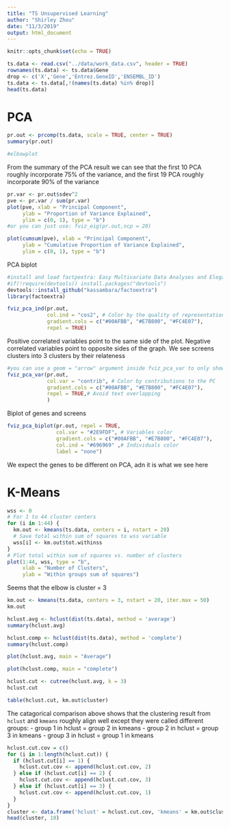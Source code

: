 ```yaml
---
title: "TS Unsupervised Learning"
author: "Shirley Zhou"
date: "11/3/2019"
output: html_document
---
```


```r
knitr::opts_chunk$set(echo = TRUE)
```

```r
ts.data <- read.csv("../data/work_data.csv", header = TRUE)
rownames(ts.data) <- ts.data$Gene
drop <- c('X','Gene','Entrez.GeneID','ENSEMBL_ID')
ts.data <- ts.data[,!(names(ts.data) %in% drop)]
head(ts.data)
```

# PCA

```r
pr.out <- prcomp(ts.data, scale = TRUE, center = TRUE)
summary(pr.out)

#elbowplot
```

From the summary of the PCA result we can see that the first 10 PCA roughly incorporate 75% of the variance, and the first 19 PCA roughly incorporate 90% of the variance 

```r
pr.var <- pr.out$sdev^2
pve <- pr.var / sum(pr.var)
plot(pve, xlab = "Principal Component",
     ylab = "Proportion of Variance Explained",
     ylim = c(0, 1), type = "b")
#or you can just use: fviz_eig(pr.out,ncp = 20)

plot(cumsum(pve), xlab = "Principal Component",
     ylab = "Cumulative Proportion of Variance Explained",
     ylim = c(0, 1), type = "b")
```

PCA biplot
```r
#install and load factpextra: Easy Multivariate Data Analyses and Elegant Visualization for better PCA visualization
#if(!require(devtools)) install.packages("devtools")
devtools::install_github("kassambara/factoextra")
library(factoextra)

fviz_pca_ind(pr.out,
             col.ind = "cos2", # Color by the quality of representation
             gradient.cols = c("#00AFBB", "#E7B800", "#FC4E07"),
             repel = TRUE)
```

Positive correlated variables point to the same side of the plot. Negative correlated variables point to opposite sides of the graph. We see screens clusters into 3 clusters by their relateness
```r
#you can use a geom = "arrow" argument inside fviz_pca_var to only show the arrows
fviz_pca_var(pr.out,
             col.var = "contrib", # Color by contributions to the PC
             gradient.cols = c("#00AFBB", "#E7B800", "#FC4E07"),
             repel = TRUE,# Avoid text overlapping
             ) 
```


Biplot of genes and screens
```r
fviz_pca_biplot(pr.out, repel = TRUE,
                col.var = "#2E9FDF", # Variables color
                gradient.cols = c("#00AFBB", "#E7B800", "#FC4E07"),
                col.ind = "#696969" ,# Individuals color
                label = "none")
```

We expect the genes to be different on PCA, adn it is what we see here




# K-Means

```r
wss <- 0
# For 1 to 44 cluster centers
for (i in 1:44) {
  km.out <- kmeans(ts.data, centers = i, nstart = 20)
  # Save total within sum of squares to wss variable
  wss[i] <- km.out$tot.withinss
}
# Plot total within sum of squares vs. number of clusters
plot(1:44, wss, type = "b", 
     xlab = "Number of Clusters", 
     ylab = "Within groups sum of squares")
```

Seems that the elbow is cluster = 3

```r
km.out <- kmeans(ts.data, centers = 3, nstart = 20, iter.max = 50)
km.out
```


```r
hclust.avg <- hclust(dist(ts.data), method = 'average')
summary(hclust.avg)
```

```r
hclust.comp <- hclust(dist(ts.data), method = 'complete')
summary(hclust.comp)
```


```r
plot(hclust.avg, main = "Average")
```

```r
plot(hclust.comp, main = "complete")
```

```r
hclust.cut <- cutree(hclust.avg, k = 3)
hclust.cut
```

``` r
table(hclust.cut, km.out$cluster)
```

The catagorical comparison above shows that the clustering result from `hclust` and `kmeans` roughly align well except they were called different groups:
- group 1 in hclust = group 2 in kmeans
- group 2 in hclust = group 3 in kmeans
- group 3 in hclust = group 1 in kmeans

```r
hclust.cut.cov = c()
for (i in 1:length(hclust.cut)) {
  if (hclust.cut[i] == 1) {
    hclust.cut.cov <- append(hclust.cut.cov, 2)
  } else if (hclust.cut[i] == 2) {
    hclust.cut.cov <- append(hclust.cut.cov, 3)
  } else if (hclust.cut[i] == 3) {
    hclust.cut.cov <- append(hclust.cut.cov, 1)
  }
}
cluster <- data.frame('hclust' = hclust.cut.cov, 'kmeans' = km.out$cluster)
head(cluster, 10)
```